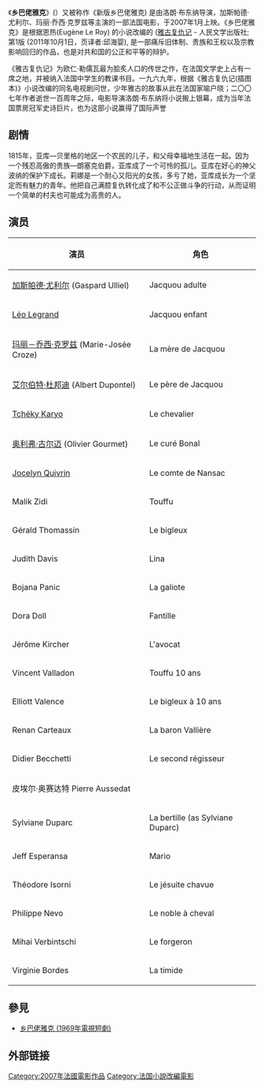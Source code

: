 {{copyedit|time=2015-03-09T02:05:45+00:00}}
{{unreferenced|time=2015-03-09T02:05:45+00:00}}
《'''乡巴佬雅克'''》({{lang-fr|'''''Jacquou le Croquant'''''}}）又被称作《新版乡巴佬雅克) 是由洛朗·布东纳导演，加斯帕德·尤利尔、玛丽·乔西·克罗兹等主演的一部法国电影，于2007年1月上映。《乡巴佬雅克》是根据恩热(Eugène Le Roy) 的小说改编的 ([[雅古复仇记|雅古复仇记]] - 人民文学出版社; 第1版 (2011年10月1日，页译者:邱海婴), 是一部痛斥旧体制、贵族和王权以及宗教影响回归的作品，也是对共和国的公正和平等的辩护。

《雅古复仇记》为欧仁·勒儒瓦最为脍炙人口的传世之作，在法国文学史上占有一席之地，并被纳入法国中学生的教课书目。一九六九年，根据《雅古复仇记(插图本)》小说改编的同名电视剧问世，少年雅古的故事从此在法国家喻户晓；二〇〇七年作者逝世一百周年之际，电影导演洛朗·布东纳将小说搬上银幕，成为当年法国票房冠军史诗巨片，也为这部小说赢得了国际声誉


==剧情== 
1815年，亚库—贝里格的地区一个农民的儿子，和父母幸福地生活在一起。因为一个残忍高傲的贵族—朗塞克伯爵，亚库成了一个可怜的孤儿。亚库在好心的神父波纳的保护下成长。莉娜是一个耐心又阳光的女孩，多亏了她，亚库成长为一个坚定而有魅力的青年。他把自己满腔复仇转化成了和不公正做斗争的行动，从而证明一个简单的村夫也可能成为高贵的人。

==演员== 
{|class="wikitable"
|-
! 演员 || 角色 
|-
| [[加斯帕德·尤利尔|加斯帕德·尤利尔]] (Gaspard Ulliel) || Jacquou adulte
|-
| [[Léo_Legrand|Léo Legrand]] || Jacquou enfant
|-
| [[玛丽－乔西·克罗兹|玛丽－乔西·克罗兹]] (Marie-Josée Croze) || La mère de Jacquou
|-
| [[艾尔伯特·杜邦迪|艾尔伯特·杜邦迪]] (Albert Dupontel) || Le père de Jacquou
|-
| [[Tchéky_Karyo|Tchéky Karyo]] || Le chevalier
|-
| [[奥利弗·古尔迈|奥利弗·古尔迈]] (Olivier Gourmet) || Le curé Bonal
|-
| [[Jocelyn_Quivrin|Jocelyn Quivrin]] || Le comte de Nansac
|-
| Malik Zidi || Touffu
|-
| Gérald Thomassin || Le bigleux
|-
| Judith Davis || Lina
|-
| Bojana Panic || La galiote
|-
| Dora Doll || Fantille
|-
| Jérôme Kircher || L'avocat
|-
| Vincent Valladon || Touffu 10 ans
|-
| Elliott Valence || Le bigleux à 10 ans
|-
| Renan Carteaux || La baron Vallière
|-
| Didier Becchetti || Le second régisseur
|-
| 皮埃尔·奥赛达特 Pierre Aussedat ||
|-
| Sylviane Duparc || La bertille (as Sylviane Duparc)
|-
| Jeff Esperansa || Mario
|-
| Théodore Isorni || Le jésuite chavue
|-
| Philippe Nevo || Le noble à cheval
|-
| Mihai Verbintschi || Le forgeron
|-
| Virginie Bordes || La timide
|}

==參見==
* [[乡巴佬雅克_(1969年電視短劇)|乡巴佬雅克 (1969年電視短劇)]]

== 外部链接 ==

[[Category:2007年法國電影作品|Category:2007年法國電影作品]]
[[Category:法国小說改編電影|Category:法国小說改編電影]]
